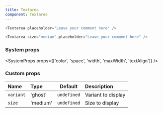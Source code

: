 ```yaml
---
title: Textarea
component: Textarea
---
```


```js live=true
<Textarea placeholder="Leave your comment here" />
```

```js live=true
<Textarea size="medium" placeholder="Leave your comment here" />
```

### System props

<SystemProps props={['color', 'space', 'width', 'maxWidth', 'textAlign']} />

### Custom props

| Name      | Type     |   Default   | Description        |
| :-------- | :------- | :---------: | :----------------- |
| `variant` | 'ghost'  | `undefined` | Variant to display |
| `size`    | 'medium' | `undefined` | Size to display    |
